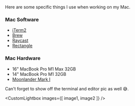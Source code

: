 

Here are some specific things I use when working on my Mac.

### Mac Software

- <a href="https://iterm2.com" target="_blank">iTerm2</a>
- <a href="https://brew.sh" target="_blank">Brew</a>
- <a href="https://raycast.com" target="_blank">Raycast</a>
- <a href="https://rectangleapp.com" target="_blank">Rectangle</a>

### Mac Hardware
- 16" MacBook Pro M1 Max 32GB
- 14" MacBook Pro M1 32GB
- <a href="https://www.zsa.io/moonlander" target="_blank">Moonlander Mark I</a> 

Can't forget to show off the terminal and editor pic as well 😅.

<CustomLightbox
  images={[ image1, image2 ]}
/>

